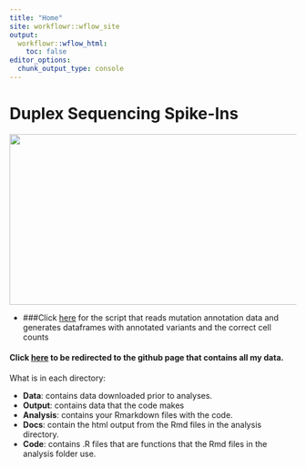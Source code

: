 ```yaml
---
title: "Home"
site: workflowr::wflow_site
output:
  workflowr::wflow_html:
    toc: false
editor_options:
  chunk_output_type: console
---
```


# **Duplex Sequencing Spike-Ins**  
<img src="assets/ds_coverages.png" width="600" height="300"  alt="">

* ###Click [here](twinstrand_spikeins_data_generation.html) for the script that reads mutation annotation data and generates dataframes with annotated variants and the correct cell counts


#### Click [here](https://github.com/haiderinam/duplex_sequencing_screen) to be redirected to the github page that contains all my data.  
What is in each directory:  
  
* __Data__: contains data downloaded prior to analyses.  
* __Output__: contains data that the code makes  
* __Analysis__: contains your Rmarkdown files with the code.  
* __Docs__: contain the html output from the Rmd files in the analysis directory.  
* __Code__: contains .R files that are functions that the Rmd files in the analysis folder use. 
